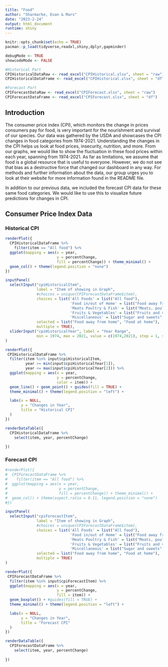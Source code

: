 ```yaml
---
title: "Food"
author: "Sharmarke, Evan & Mars"
date: "2023-2-24"
output: html_document
runtime: shiny
---
```


```r
knitr::opts_chunk$set(echo = TRUE)
pacman::p_load(tidyverse,readxl,shiny,dplyr,gapminder)

debugMode <- TRUE
showcodeMode <- FALSE

```

```r
#Historical Part
CPIHistoricalDataRaw <- read_excel("CPIHistorical.xlsx", sheet = "raw")
CPIHistoricalDataFrame <- read_excel("CPIHistorical.xlsx", sheet = "df")

#Forecast Part
CPIForecastDataRaw <- read_excel("CPIForecast.xlsx", sheet = "raw")
CPIForecastDataFrame <- read_excel("CPIForecast.xlsx", sheet = "df")

```


## Introduction

The consumer price index (CPI), which monitors the change in prices consumers pay for food, is very important for the nourishment and survival of our species. Our data was gathered by the USDA and showcases the CPI changes in food categories from 1974-2021. Understanding the changes in the CPI helps us look at food prices, insecurity, nutrition, and more. From our graphs, we would like to show the fluctuation in these food prices within each year, spanning from 1974-2021. As far as limitations, we assume that food is a global resource that is useful to everyone. However, we do not see that bias as a destructive force that changed our dashboard in any way. For methods and further information about the data, our group urges you to look at their website for more information found in the README file. 

In addition to our previous data, we included the forecast CPI data for these same food categories. We would like to use this to visualize future predictions for changes in CPI. 

## Consumer Price Index Data {.tabset}

### Historical CPI

```r
renderPlot({
  CPIHistoricalDataFrame %>%
    filter(item == "All food") %>%
  ggplot(mapping = aes(x = year,
                       y = percentChange,
                       fill = percentChange)) + theme_minimal() + 
  geom_col() + theme(legend.position = "none")
})

inputPanel(
  selectInput("cpiHistoricalItem", 
              label = "Item of showing in Graph",
              #choices = unique(CPIForecastDataFrame$item),
              choices = list('All Foods' = list("All food"),
                             'Food in/out of Home' = list("Food away from home", "Food at home", "Eggs", "Dairy products", "Fats and oils"),
                             'Meats Poultry & Fish' = list("Meats, poultry, and fish", "Meats", "Beef and veal", "Pork", "Other meats"),
                             'Fruits & Vegetables' = list("Fruits and vegetables", "Fresh fruits and vegetables", "Fresh fruits", "Fresh vegetables", "Processed fruits and vegetables"),
                             'Miscellaneous' = list("Sugar and sweets", "Cereals and bakery products","Nonalcoholic beverages","Other foods")),
              selected = list("Food away from home", "Food at home"),
              multiple = TRUE),
  sliderInput("cpiHistoricalYear", label = "Year Range",
              min = 1974, max = 2021, value = c(1974,2021), step = 1, sep = ""),
)

renderPlot({
 CPIHistoricalDataFrame %>%
  filter(item %in% input$cpiHistoricalItem,
         year >= min(input$cpiHistoricalYear[1]), 
         year <= max(input$cpiHistoricalYear[2])) %>%
  ggplot(mapping = aes(x = year,
                       y = percentChange,
                       color = item)) + 
  geom_line() + geom_point() + guides(fill = TRUE) + 
  theme_minimal() + theme(legend.position = "left") +

  labs(x = NULL,
       y = "Changes in Year",
       title = "Historical CPI"
  )
})

renderDataTable({
  CPIHistoricalDataFrame %>%
    select(item, year, percentChange)
    
})

```

### Forecast CPI

```r
#renderPlot({
#  CPIForecastDataFrame %>%
#    filter(item == "All food") %>%
#  ggplot(mapping = aes(x = year,
#                       y = percentChange,
#                       fill = percentChange)) + theme_minimal() + 
#  geom_col() + theme(aspect.ratio = 0.11, legend.position = "none")
#})

inputPanel(
  selectInput("cpiForecastItem", 
              label = "Item of showing in Graph",
              #choices = unique(CPIForecastDataFrame$item),
              choices = list('All Foods' = list("All food"),
                             'Food in/out of Home' = list("Food away from home", "Food at home", "Eggs", "Dairy products", "Fats and oils"),
                             'Meats Poultry & Fish' = list("Meats, poultry, and fish", "Meats", "Beef and veal", "Pork", "Other meats"),
                             'Fruits & Vegetables' = list("Fruits and vegetables", "Fresh fruits and vegetables", "Fresh fruits", "Fresh vegetables", "Processed fruits and vegetables"),
                             'Miscellaneous' = list("Sugar and sweets", "Cereals and bakery products","Nonalcoholic beverages","Other foods")),
              selected = list("Food away from home", "Food at home"),
              multiple = TRUE)
)

renderPlot({
 CPIForecastDataFrame %>%
  filter(item %in% input$cpiForecastItem) %>%
  ggplot(mapping = aes(x = year,
                       y = percentChange,
                       fill = item)) + 
  geom_boxplot() + #guides(fill = TRUE) + 
  theme_minimal() + theme(legend.position = "left") +

  labs(x = NULL,
       y = "Changes in Year",
       title = "Forecast CPI"
  )
})

renderDataTable({
  CPIForecastDataFrame %>%
    select(item, year, percentChange)
    
})
```
